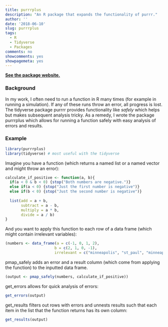 ```yaml
---
title: purrrplus
description: "An R package that expands the functionality of purrr."
author: ''
date: '2018-06-10'
slug: purrrplus
tags:
  - R
  - Tidyverse
  - Packages
comments: no
showcomments: yes
showpagemeta: yes
---
```


[**See the package website.**](http://stenhaug.github.io/purrrplus)

### Background

In my work, I often need to run a function in R many times (for example in running a simulation). If any of these runs throw an error, all progress is lost. The tidyverse package purrrr provides functionality like *safely* which helps but makes subsequent analysis tricky. As a remedy, I wrote the package purrrplus which allows for running a function safely with easy analysis of errors and results. 

### Example

```r
library(purrrplus)
library(tidyverse) # most useful with the tidyverse
```

Imagine you have a function (which returns a named list or a named vector and might throw an error):

```r
calculate_if_positive <- function(a, b){
  if(a < 0 & b < 0) {stop("Both numbers are negative.")}
  else if(a < 0) {stop("Just the first number is negative")}
  else if(b < 0) {stop("Just the second number is negative")}
  
  list(add = a + b,
       subtract = a - b,
       multiply = a * b,
       divide = a / b)
}
```

And you want to apply this function to each row of a data frame (which might contain irrelevant variables):

```r
(numbers <- data_frame(a = c(-1, 0, 1, 2),
                      b = c(2, 1, 0, -1),
                      irrelevant = c("minneapolis", "st_paul", "minneapolis", "st_paul")))
```

pmap_safely adds an error and a result column (which come from applying the function) to the inputted data frame.

```r
(output <- pmap_safely(numbers, calculate_if_positive))
```

get_errors allows for quick analysis of errors:

```r
get_errors(output)
```

get_results filters out rows with errors and unnests results such that each item in the list that the function returns has its own column:

```r
get_results(output)
```